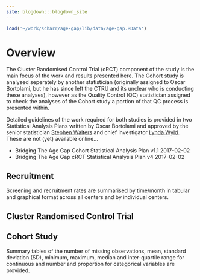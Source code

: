 ```yaml
---
site: blogdown:::blogdown_site
---
```


```r
load('~/work/scharr/age-gap/lib/data/age-gap.RData')

```

# Overview

The Cluster Randomised Control Trial (cRCT) component of the study is the main focus of the work and results presented here.  The Cohort study is analysed seperately by another statistician (originally assigned to Oscar Bortolami, but he has since left the CTRU and its unclear who is conducting these analyses), however as the Quality Control (QC) statistician assigned to check the analyses of the Cohort study a portion of that QC process is presented within.

Detailed guidelines of the work required for both studies is provided in two Statistical Analysis Plans written by Oscar Bortolami and approved by the senior statistician [Stephen Walters](mailto:s.j.walters@sheffield.ac.uk) and chief investigator [Lynda Wyld](mailto:l.wyld@sheffield.ac.uk).  These are not (yet) available online...

* Bridging The Age Gap Cohort Statistical Analysis Plan v1.1 2017-02-02
* Bridging The Age Gap cRCT Statistical Analysis Plan v4 2017-02-02

## Recruitment

Screening and recruitment rates are summarised by time/month in tabular and graphical format across all centers and by individual centers.


## Cluster Randomised Control Trial


## Cohort Study

Summary tables of the number of missing observations, mean, standard deviation (SD), minimum, maximum, median and inter-quartile range for continuous and number and proportion for categorical variables are provided.
